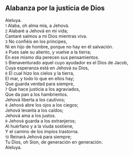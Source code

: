 == Alabanza por la justicia de Dios ==

Aleluya.<br>
{{anchor|1}} <small>1</small> Alaba, oh alma mía, a Jehová.<br>
{{anchor|2}} <small>2</small> Alabaré a Jehová en mi vida;<br>
Cantaré salmos a mi Dios mientras viva.<br>
{{anchor|3}} <small>3</small> No confiéis en los príncipes,<br>
Ni en hijo de hombre, porque no hay en él salvación.<br>
{{anchor|4}} <small>4</small> Pues sale su aliento, y vuelve a la tierra;<br>
En ese mismo día perecen sus pensamientos.<br>
{{anchor|5}} <small>5</small> Bienaventurado aquel cuyo ayudador es el Dios de Jacob,<br>
Cuya esperanza está en Jehová su Dios,<br>
{{anchor|6}} <small>6</small> El cual hizo los cielos y la tierra,<br>
El mar, y todo lo que en ellos hay;<br>
Que guarda verdad para siempre,<br>
{{anchor|7}} <small>7</small> Que hace justicia a los agraviados,<br>
Que da pan a los hambrientos.<br>
Jehová liberta a los cautivos;<br>
{{anchor|8}} <small>8</small> Jehová abre los ojos a los ciegos;<br>
Jehová levanta a los caídos;<br>
Jehová ama a los justos.<br>
{{anchor|9}} <small>9</small> Jehová guarda a los extranjeros;<br>
Al huérfano y a la viuda sostiene,<br>
Y el camino de los impíos trastorna.<br>
{{anchor|10}} <small>10</small> Reinará Jehová para siempre;<br>
Tu Dios, oh Sion, de generación en generación.<br>
Aleluya.<br>
